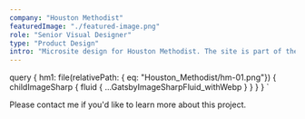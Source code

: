 ```yaml
---
company: "Houston Methodist"
featuredImage: "./featured-image.png"
role: "Senior Visual Designer"
type: "Product Design"
intro: "Microsite design for Houston Methodist. The site is part of their donor portal and has a wealth of information regarding the hospitals specialties." 
---
```


  query {
    hm1: file(relativePath: { eq: "Houston_Methodist/hm-01.png"}) {
      childImageSharp {
        fluid {
          ...GatsbyImageSharpFluid_withWebp
        }
      }
    }
  }
`

<GridTwo>

<ImageContainer classes="large" fluid={props.data.hm1.childImageSharp.fluid} />

<p class="small right blog-text">Please contact me if you'd like to learn more about this project.</p>

</GridTwo>